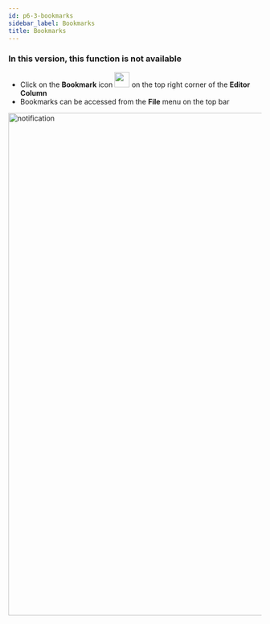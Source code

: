 ```yaml
---
id: p6-3-bookmarks
sidebar_label: Bookmarks
title: Bookmarks
---
```

<h3> In this version, this function is not available </h3> 

- Click on the **Bookmark** icon <img src="/autographaAssetsV2/how-to/bookmark.png" width="30px" alt=""/> on the top right corner of the **Editor Column**
- Bookmarks can be accessed from the **File** menu on the top bar

<img src="/assets/bookmarks.png"  width="1000px" alt="notification"/>